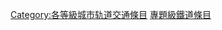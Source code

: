 {{empty category}}
{{Articles by Quality|topic=城市轨道交通|project=城市轨道交通|format=TOC}}

{{catmore1|[[Wikipedia:城市軌道交通專題|Wikipedia:城市軌道交通專題]]}}
[[Category:各等級城市轨道交通條目|Category:各等級城市轨道交通條目]]
[[Category:專題級鐵道條目‎|]]